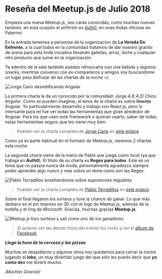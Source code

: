 

# Reseña del Meetup.js de Julio 2018

Empieza una nueva Meetup.js, veo caras conocidas, como muchas nuevas también, en esta ocasión el anfitrión es [Auth0](https://auth0.com/), en unas lindas oficinas en Palermo.

En la entrada tenemos a personas de la organizacion de **La Vereda De Enfrente**, a la cual todos en la comunidad tratamos de dar nuestro granito de arena para esta linda iniciativa llevando galletas, arroz, leche y cualquier otro producto que sume en la organización.

Ya adentro de la sala también puedes refrescarte con una bebida y algunos snacks, mientras converso con ex-compañeros y amigos voy buscandome un lugar para disfrutar de las charlas de la noche =).

<img src={Jorge} alt="Jorge Cano desmitificando Angular" />

La primera charla la da un conocido por la comunidad: Jorge _A.K.A El Chico Angular_. Como se pueden imaginar, el tema de la charla es sobre ~~Reactjs~~ Angular. Yo particularmente desarrollo y trabajo con React.js, pero lo intersante para mi fue ver todas las herramientas que giran alrededor de Angular. Para los que usen este framework o quieran usarlo, saber de todas estas herramientas seguro que les viene muy bien.

> Pueden ver la charla completa de [Jorge Cano](https://twitter.com/jorgeucano) en [este enlace](https://youtu.be/fAO8lbyjdsE).

Como ya es parte habitual en el formato de Meetup.js, veremos 2 charlas esta noche.

La segunda charla viene de la mano de Pablo que juega como local (ya que trabaja en **Auth0**). El titulo de su charla es **Regex para todos**. Este es un tema que no pasara nunca de moda, personalmente agradezco siempre poder aprender algo nuevo y mas sobre un tema como son las Regex.

<img src={Pablo} alt="Pablo Terradillos enseñándonos sobre expresiones regulares" />

> Pueden ver la charla completa de [Pablo Terradillos](https://twitter.com/tehsis) en [este enlace](https://youtu.be/Hl-rqL08_aA).

Sobre el final llegaron los sorteos y tuve la chance de ganar. Lo que más destaco es el pin impreso en 3D con el logo de Meetup.js, además de la botella y el ring de Microsoft. Gracias, muchas gracias **Meetup.js**.

<img src={Premios} alt="Meetup.js hizo sorteos y salí como uno de los ganadores" />

> Si quieren ver las demás fotos del evento los invito a ver el [álbum de Facebook](https://www.facebook.com/groups/1572363023007913/permalink/2147769695467240/)

**_Llego la hora de la cerveza y las pizzas_**

Muchos se despidieron y algunos otros nos quedamos para cerrar la noche jugando al **lobo**, un muy divertido juego del que sólo les puedo decir que **yo como dev** me divertí mucho.

_¡Muchas Gracias!_
